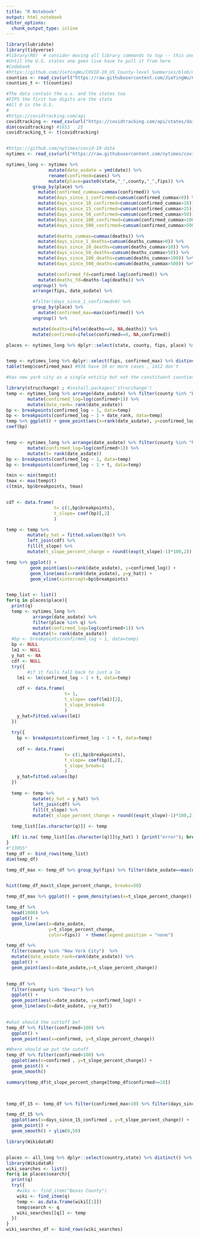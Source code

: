```yaml
---
title: "R Notebook"
output: html_notebook
editor_options: 
  chunk_output_type: inline
---
```



```r

library(lubridate)
library(tidyverse)
#library(R0)  # consider moving all library commands to top -- this one was in a loop below
#Until the U.S. states one goes live have to pull it from here
#Codebook
#https://github.com/JieYingWu/COVID-19_US_County-level_Summaries/blob/master/data/list_of_columns.md
counties <- read_csv(url("https://raw.githubusercontent.com/JieYingWu/COVID-19_US_County-level_Summaries/master/data/counties.csv")) #using the archived copy from today because they haven't posted the 
counties_t <- t(counties)

#The data contain the u.s. and the states too
#FIPS the first two digits are the state
#All 0 is the U.S.
#
#https://covidtracking.com/api
covidtracking <- read_csv(url("https://covidtracking.com/api/states/daily.csv")) #
dim(covidtracking) #1653   25
covidtracking_t <- t(covidtracking)


#https://github.com/nytimes/covid-19-data
nytimes <- read_csv(url("https://raw.githubusercontent.com/nytimes/covid-19-data/master/us-counties.csv")) #

```

```r

nytimes_long <- nytimes %>%
                mutate(date_asdate = ymd(date)) %>% 
                rename(confirmed=cases) %>%
                mutate(place=paste0(state,"_",county,"_",fips)) %>%
          group_by(place) %>%
            mutate(confirmed_cummax=cummax(confirmed)) %>%
            mutate(days_since_1_confirmed=cumsum(confirmed_cummax>0)) %>%
            mutate(days_since_10_confirmed=cumsum(confirmed_cummax>10)) %>%
            mutate(days_since_15_confirmed=cumsum(confirmed_cummax>15)) %>%
            mutate(days_since_50_confirmed=cumsum(confirmed_cummax>50)) %>%
            mutate(days_since_100_confirmed=cumsum(confirmed_cummax>100)) %>%
            mutate(days_since_500_confirmed=cumsum(confirmed_cummax>500)) %>%

            mutate(deaths_cummax=cummax(deaths)) %>%        
            mutate(days_since_1_deaths=cumsum(deaths_cummax>0)) %>%
            mutate(days_since_10_deaths=cumsum(deaths_cummax>10)) %>%
            mutate(days_since_50_deaths=cumsum(deaths_cummax>50)) %>%
            mutate(days_since_100_deaths=cumsum(deaths_cummax>100)) %>%
            mutate(days_since_500_deaths=cumsum(deaths_cummax>500)) %>%

            mutate(confirmed_fd=confirmed-lag(confirmed)) %>%
            mutate(deaths_fd=deaths-lag(deaths)) %>%
          ungroup() %>%
          arrange(fips, date_asdate) %>%

          #filter(days_since_1_confirmed>0) %>%
          group_by(place) %>%
            mutate(confirmed_max=max(confirmed)) %>%
          ungroup() %>%

          mutate(deaths=ifelse(deaths==0, NA,deaths)) %>%
          mutate(confirmed=ifelse(confirmed==0, NA,confirmed))

places <- nytimes_long %>% dplyr::select(state, county, fips, place) %>% distinct()


temp <- nytimes_long %>% dplyr::select(fips, confirmed_max) %>% distinct()
table(temp$confirmed_max) #936 have 10 or more cases , 1412 don't

```


```r

#has new york city as a single entitiy but not the constituent counties which is frustrating

library(strucchange) ; #install.packages('strucchange')
temp <- nytimes_long %>% arrange(date_asdate) %>% filter(county %in% "Bexar") %>% 
        mutate(confirmed_log=log(confirmed+1)) %>%
        mutate(date_rank= rank(date_asdate))  
bp <- breakpoints(confirmed_log ~ 1, data=temp)
bp <- breakpoints(confirmed_log ~ 1 + date_rank, data=temp)
temp %>% ggplot() + geom_point(aes(x=rank(date_asdate), y=confirmed_log)) + geom_vline(xintercept=bp$breakpoints)
coef(bp)


temp <- nytimes_long %>% arrange(date_asdate) %>% filter(county %in% "New York City") %>% 
        mutate(confirmed_log=log(confirmed+1)) %>%
        mutate(t= rank(date_asdate))  
bp <- breakpoints(confirmed_log ~ 1, data=temp)
bp <- breakpoints(confirmed_log ~ 1 + t, data=temp)

tmin <- min(temp$t)
tmax <- max(temp$t)
c(tmin, bp$breakpoints, tmax)


cdf <- data.frame(
                  t= c(1,bp$breakpoints), 
                  t_slope= coef(bp)[,2]
                  )

temp <- temp %>% 
        mutate(y_hat = fitted.values(bp)) %>%
        left_join(cdf) %>% 
        fill(t_slope) %>%
        mutate(t_slope_percent_change = round((exp(t_slope)-1)*100,2))

temp %>% ggplot() +
         geom_point(aes(x=rank(date_asdate), y=confirmed_log)) + 
         geom_line(aes(x=rank(date_asdate), y=y_hat)) + 
         geom_vline(xintercept=bp$breakpoints)


temp_list <- list()
for(q in places$place){
  print(q)
  temp <- nytimes_long %>% 
          arrange(date_asdate) %>% 
          filter(place %in% q) %>% 
          mutate(confirmed_log=log(confirmed+1)) %>%
          mutate(t= rank(date_asdate))  
  #bp <- breakpoints(confirmed_log ~ 1, data=temp)
  bp <- NULL
  lm1 <- NULL
  y_hat <- NA
  cdf <- NULL
  try({
        #if it fails fall back to just a lm
    lm1 <- lm(confirmed_log ~ 1 + t, data=temp)

    cdf <- data.frame(
                      t= 1, 
                      t_slope= coef(lm1)[2],
                      t_slope_break=0
                      )
    y_hat=fitted.values(lm1)
  })
  
  try({
    bp <- breakpoints(confirmed_log ~ 1 + t, data=temp)
    
    cdf <- data.frame(
                      t= c(1,bp$breakpoints), 
                      t_slope= coef(bp)[,2],
                      t_slope_break=1
                      )
    y_hat=fitted.values(bp)
  })
  
  temp <- temp %>% 
          mutate(y_hat = y_hat) %>%
          left_join(cdf) %>% 
          fill(t_slope) %>%
          mutate(t_slope_percent_change = round((exp(t_slope)-1)*100,2))
  
  temp_list[[as.character(q)]] <- temp

  if( is.na( temp_list[[as.character(q)]]$y_hat) ) {print("error"); break}
}
#"13055"
temp_df <- bind_rows(temp_list)
dim(temp_df)

```

```r
temp_df_max <- temp_df %>% group_by(fips) %>% filter(date_asdate==max(date_asdate)) %>% ungroup()


hist(temp_df_max$t_slope_percent_change, breaks=50)

temp_df_max %>% ggplot() + geom_density(aes(x=t_slope_percent_change))

```

```r
temp_df %>% 
  head(1000) %>%
  ggplot() +
  geom_line(aes(x=date_asdate,
                y=t_slope_percent_change,
                color=fips))  + theme(legend.position = "none")

```

```r
temp_df %>%
  filter(county %in% "New York City")  %>% 
  mutate(date_asdate_rank=rank(date_asdate)) %>%
  ggplot() +
  geom_point(aes(x=date_asdate,y=t_slope_percent_change))
  
```

```r
temp_df %>%
  filter(county %in% "Bexar") %>%
  ggplot() +
  geom_point(aes(x=date_asdate, y=confirmed_log)) +
  geom_line(aes(x=date_asdate, y=y_hat)) 
  
```

```r
#what should the cuttoff be?
temp_df %>% filter(confirmed<100) %>%
  ggplot() +
  geom_point(aes(x=confirmed, y=t_slope_percent_change)) 

#Where should we put the cutoff
temp_df %>% filter(confirmed<100) %>%
  ggplot(aes(x=confirmed , y=t_slope_percent_change)) +
  geom_point() +
  geom_smooth()

summary(temp_df$t_slope_percent_change[temp_df$confirmed>=10])

  
```

```r

temp_df_15 <- temp_df %>% filter(confirmed_max>10) %>% filter(days_since_15_confirmed>=1)

temp_df_15 %>% 
  ggplot(aes(x=days_since_15_confirmed , y=t_slope_percent_change)) +
  geom_point() +
  geom_smooth() + ylim(0,50)

```


```r

library(WikidataR)


places <- all_long %>% dplyr::select(country,state) %>% distinct() %>% mutate(search=paste0(state,", ", country ))  %>% mutate(search= ifelse(is.na(state) | state=="none", country, state ) )
library(WikidataR)
wiki_searches <- list()
for(q in places$search){
  print(q)
  try({
    #wiki <- find_item("Bexas County")
    wiki <- find_item(q)
    temp <- as.data.frame(wiki[[1]])
    temp$search <- q
    wiki_searches[[q]] <- temp
  })
}
wiki_searches_df <- bind_rows(wiki_searches)
  
  
```